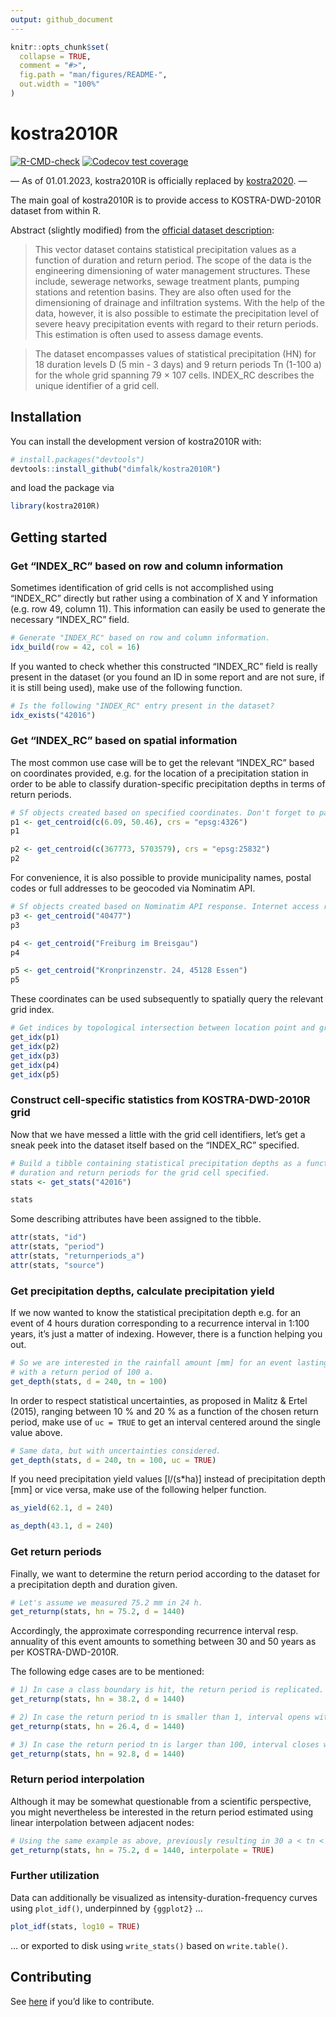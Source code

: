 ```yaml
---
output: github_document
---
```


<!-- README.md is generated from README.Rmd. Please edit that file -->

```r
knitr::opts_chunk$set(
  collapse = TRUE,
  comment = "#>",
  fig.path = "man/figures/README-",
  out.width = "100%"
)
```

# kostra2010R

<!-- badges: start -->

[![R-CMD-check](https://github.com/dimfalk/kostra2010R/actions/workflows/R-CMD-check.yaml/badge.svg)](https://github.com/dimfalk/kostra2010R/actions/workflows/R-CMD-check.yaml) [![Codecov test coverage](https://codecov.io/gh/dimfalk/kostra2010R/branch/main/graph/badge.svg)](https://app.codecov.io/gh/dimfalk/kostra2010R?branch=main)

<!-- badges: end -->

--- As of 01.01.2023, kostra2010R is officially replaced by [kostra2020](https://github.com/dimfalk/kostra2020). ---

The main goal of kostra2010R is to provide access to KOSTRA-DWD-2010R dataset from within R.

Abstract (slightly modified) from the [official dataset description](https://opendata.dwd.de/climate_environment/CDC/grids_germany/return_periods/precipitation/KOSTRA/KOSTRA_DWD_2010R/gis/DESCRIPTION_gridsgermany_return_periods_precipitation_KOSTRA_KOSTRA_DWD_2010R_gis_en.pdf):

> This vector dataset contains statistical precipitation values as a function of duration and return period. The scope of the data is the engineering dimensioning of water management structures. These include, sewerage networks, sewage treatment plants, pumping stations and retention basins. They are also often used for the dimensioning of drainage  and infiltration systems. With the help of the data, however, it is also possible to estimate the precipitation level of severe heavy precipitation events with regard to their return periods. This estimation is often used to assess damage events.

> The dataset encompasses values of statistical precipitation (HN) for 18 duration levels D (5 min - 3 days) and 9 return periods Tn (1-100 a) for the whole grid spanning 79 × 107 cells. INDEX_RC describes the unique identifier of a grid cell.

## Installation

You can install the development version of kostra2010R with:

``` r
# install.packages("devtools")
devtools::install_github("dimfalk/kostra2010R")
```

and load the package via

```r
library(kostra2010R)
```

## Getting started

### Get "INDEX_RC" based on row and column information

Sometimes identification of grid cells is not accomplished using "INDEX_RC" directly but rather using a combination of X and Y information (e.g. row 49, column 11). This information can easily be used to generate the necessary "INDEX_RC" field.

```r
# Generate "INDEX_RC" based on row and column information.
idx_build(row = 42, col = 16)
```

If you wanted to check whether this constructed "INDEX_RC" field is really present in the dataset (or you found an ID in some report and are not sure, if it is still being used), make use of the following function.

```r
# Is the following "INDEX_RC" entry present in the dataset?
idx_exists("42016")
```

### Get "INDEX_RC" based on spatial information

The most common use case will be to get the relevant "INDEX_RC" based on coordinates provided, e.g. for the location of a precipitation station in order to be able to classify duration-specific precipitation depths in terms of return periods.

```r
# Sf objects created based on specified coordinates. Don't forget to pass the CRS.
p1 <- get_centroid(c(6.09, 50.46), crs = "epsg:4326")
p1

p2 <- get_centroid(c(367773, 5703579), crs = "epsg:25832")
p2
```

For convenience, it is also possible to provide municipality names, postal codes or full addresses to be geocoded via Nominatim API.

```r
# Sf objects created based on Nominatim API response. Internet access required!
p3 <- get_centroid("40477")
p3

p4 <- get_centroid("Freiburg im Breisgau")
p4

p5 <- get_centroid("Kronprinzenstr. 24, 45128 Essen")
p5
```

These coordinates can be used subsequently to spatially query the relevant grid index.

```r
# Get indices by topological intersection between location point and grid cells.
get_idx(p1)
get_idx(p2)
get_idx(p3)
get_idx(p4)
get_idx(p5)
```

### Construct cell-specific statistics from KOSTRA-DWD-2010R grid

Now that we have messed a little with the grid cell identifiers, let's get a sneak peek into the dataset itself based on the "INDEX_RC" specified.

```r
# Build a tibble containing statistical precipitation depths as a function of 
# duration and return periods for the grid cell specified.
stats <- get_stats("42016")

stats
```

Some describing attributes have been assigned to the tibble.

```r
attr(stats, "id")
attr(stats, "period")
attr(stats, "returnperiods_a")
attr(stats, "source")
```

### Get precipitation depths, calculate precipitation yield

If we now wanted to know the statistical precipitation depth e.g. for an event of 4 hours duration corresponding to a recurrence interval in 1:100 years, it's just a matter of indexing. However, there is a function helping you out.

```r
# So we are interested in the rainfall amount [mm] for an event lasting 240 min 
# with a return period of 100 a.
get_depth(stats, d = 240, tn = 100)
```

In order to respect statistical uncertainties, as proposed in Malitz & Ertel (2015), ranging between 10 % and 20 % as a function of the chosen return period, make use of `uc = TRUE` to get an interval centered around the single value above.

```r
# Same data, but with uncertainties considered.
get_depth(stats, d = 240, tn = 100, uc = TRUE)
```

If you need precipitation yield values [l/(s\*ha)] instead of precipitation depth [mm] or vice versa, make use of the following helper function.

```r
as_yield(62.1, d = 240)

as_depth(43.1, d = 240)
```

### Get return periods

Finally, we want to determine the return period according to the dataset for a precipitation depth and duration given.

```r
# Let's assume we measured 75.2 mm in 24 h.
get_returnp(stats, hn = 75.2, d = 1440)
```

Accordingly, the approximate corresponding recurrence interval resp. annuality of this event amounts to something between 30 and 50 years as per KOSTRA-DWD-2010R.

The following edge cases are to be mentioned:

```r
# 1) In case a class boundary is hit, the return period is replicated.
get_returnp(stats, hn = 38.2, d = 1440)
```

```r
# 2) In case the return period tn is smaller than 1, interval opens with 0.
get_returnp(stats, hn = 26.4, d = 1440)
```

```r
# 3) In case the return period tn is larger than 100, interval closes with Inf.
get_returnp(stats, hn = 92.8, d = 1440)
```

### Return period interpolation

Although it may be somewhat questionable from a scientific perspective, you might nevertheless be interested in the return period estimated using linear interpolation between adjacent nodes:

```r
# Using the same example as above, previously resulting in 30 a < tn < 50 a.
get_returnp(stats, hn = 75.2, d = 1440, interpolate = TRUE)
```

### Further utilization

Data can additionally be visualized as intensity-duration-frequency curves using `plot_idf()`, underpinned by `{ggplot2}` ...

```r
plot_idf(stats, log10 = TRUE)
```

... or exported to disk using `write_stats()` based on `write.table()`.

## Contributing

See [here](https://github.com/dimfalk/kostra2010R/blob/main/.github/CONTRIBUTING.md) if you'd like to contribute.
